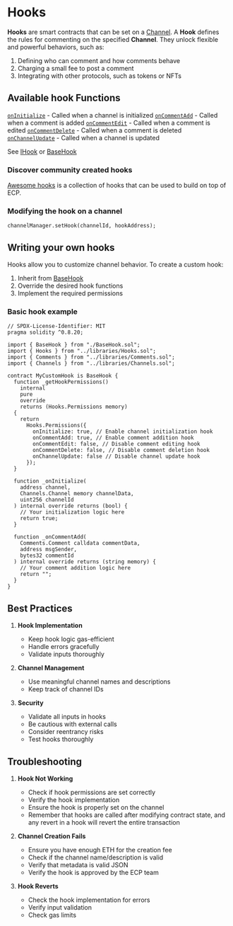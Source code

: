 # Hooks

**Hooks** are smart contracts that can be set on a [Channel](/channels). A **Hook** defines the rules for commenting on the specified **Channel**. They unlock flexible and powerful behaviors, such as:

1. Defining who can comment and how comments behave
1. Charging a small fee to post a comment
1. Integrating with other protocols, such as tokens or NFTs

## Available hook Functions

[`onInitialize`](/protocol-reference/interfaces/IHook#onInitialize) - Called when a channel is initialized
[`onCommentAdd`](/protocol-reference/interfaces/IHook#onCommentAdd) - Called when a comment is added
[`onCommentEdit`](/protocol-reference/interfaces/IHook#onCommentEdit) - Called when a comment is edited
[`onCommentDelete`](/protocol-reference/interfaces/IHook#onCommentDelete) - Called when a comment is deleted
[`onChannelUpdate`](/protocol-reference/interfaces/IHook#onChannelUpdate) - Called when a channel is updated

See [IHook](/protocol-reference/interfaces/IHook) or [BaseHook](/protocol-reference/hooks/BaseHook)

### Discover community created hooks

[Awesome hooks](https://github.com/ecp-eth/awesome-hooks) is a collection of hooks that can be used to build on top of ECP.

### Modifying the hook on a channel

```solidity
channelManager.setHook(channelId, hookAddress);
```

## Writing your own hooks

Hooks allow you to customize channel behavior. To create a custom hook:

1. Inherit from [BaseHook](/protocol-reference/hooks/BaseHook)
2. Override the desired hook functions
3. Implement the required permissions

### Basic hook example

```solidity
// SPDX-License-Identifier: MIT
pragma solidity ^0.8.20;

import { BaseHook } from "./BaseHook.sol";
import { Hooks } from "../libraries/Hooks.sol";
import { Comments } from "../libraries/Comments.sol";
import { Channels } from "../libraries/Channels.sol";

contract MyCustomHook is BaseHook {
  function _getHookPermissions()
    internal
    pure
    override
    returns (Hooks.Permissions memory)
  {
    return
      Hooks.Permissions({
        onInitialize: true, // Enable channel initialization hook
        onCommentAdd: true, // Enable comment addition hook
        onCommentEdit: false, // Disable comment editing hook
        onCommentDelete: false, // Disable comment deletion hook
        onChannelUpdate: false // Disable channel update hook
      });
  }

  function _onInitialize(
    address channel,
    Channels.Channel memory channelData,
    uint256 channelId
  ) internal override returns (bool) {
    // Your initialization logic here
    return true;
  }

  function _onCommentAdd(
    Comments.Comment calldata commentData,
    address msgSender,
    bytes32 commentId
  ) internal override returns (string memory) {
    // Your comment addition logic here
    return "";
  }
}
```

## Best Practices

1. **Hook Implementation**

   - Keep hook logic gas-efficient
   - Handle errors gracefully
   - Validate inputs thoroughly

2. **Channel Management**

   - Use meaningful channel names and descriptions
   - Keep track of channel IDs

3. **Security**

   - Validate all inputs in hooks
   - Be cautious with external calls
   - Consider reentrancy risks
   - Test hooks thoroughly

## Troubleshooting

1. **Hook Not Working**

   - Check if hook permissions are set correctly
   - Verify the hook implementation
   - Ensure the hook is properly set on the channel
   - Remember that hooks are called after modifying contract state, and any revert in a hook will revert the entire transaction

2. **Channel Creation Fails**

   - Ensure you have enough ETH for the creation fee
   - Check if the channel name/description is valid
   - Verify that metadata is valid JSON
   - Verify the hook is approved by the ECP team

3. **Hook Reverts**

   - Check the hook implementation for errors
   - Verify input validation
   - Check gas limits
